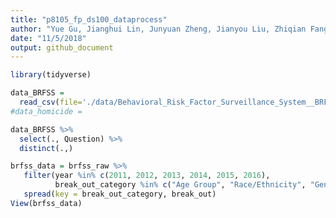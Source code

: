 ```yaml
---
title: "p8105_fp_ds100_dataprocess"
author: "Yue Gu, Jianghui Lin, Junyuan Zheng, Jianyou Liu, Zhiqian Fang"
date: "11/5/2018"
output: github_document
---
```


```r
library(tidyverse)
```


```r
data_BRFSS = 
  read_csv(file='./data/Behavioral_Risk_Factor_Surveillance_System__BRFSS__Prevalence_Data__2011_to_present_.csv')
#data_homicide = 
```

```r
data_BRFSS %>% 
  select(., Question) %>%
  distinct(.,)
```

```r
brfss_data = brfss_raw %>% 
   filter(year %in% c(2011, 2012, 2013, 2014, 2015, 2016),
          break_out_category %in% c("Age Group", "Race/Ethnicity", "Gender")) %>% 
   spread(key = break_out_category, break_out)
View(brfss_data)
```

